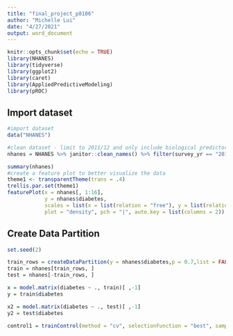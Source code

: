 ```yaml
---
title: "final_project_p8106"
author: "Michelle Lui"
date: "4/27/2021"
output: word_document
---
```


```r
knitr::opts_chunk$set(echo = TRUE)
library(NHANES)
library(tidyverse)
library(ggplot2) 
library(caret)
library(AppliedPredictiveModeling)
library(pROC)
```

## Import dataset

```r
#import dataset
data("NHANES")

#clean dataset - limit to 2011/12 and only include biological predictors, dropped some biological predictors due to excess missing data
nhanes = NHANES %>% janitor::clean_names() %>% filter(survey_yr == "2011_12") %>% select(weight, height, bmi, pulse:bp_dia3, direct_chol:urine_flow1, diabetes) %>% drop_na()

summary(nhanes) 
#create a feature plot to better visualize the data
theme1 <- transparentTheme(trans = .4) 
trellis.par.set(theme1)
featurePlot(x = nhanes[, 1:16],
            y = nhanes$diabetes,
            scales = list(x = list(relation = "free"), y = list(relation = "free")),
            plot = "density", pch = "|", auto.key = list(columns = 2))

```

## Create Data Partition

```r
set.seed(2)

train_rows = createDataPartition(y = nhanes$diabetes,p = 0.7,list = FALSE)
train = nhanes[train_rows, ]
test = nhanes[-train_rows, ]

x = model.matrix(diabetes ~ ., train)[ ,-1]
y = train$diabetes

x2 = model.matrix(diabetes ~ ., test)[ ,-1]
y2 = test$diabetes

control1 = trainControl(method = "cv", selectionFunction = "best", sampling = "down")
```
